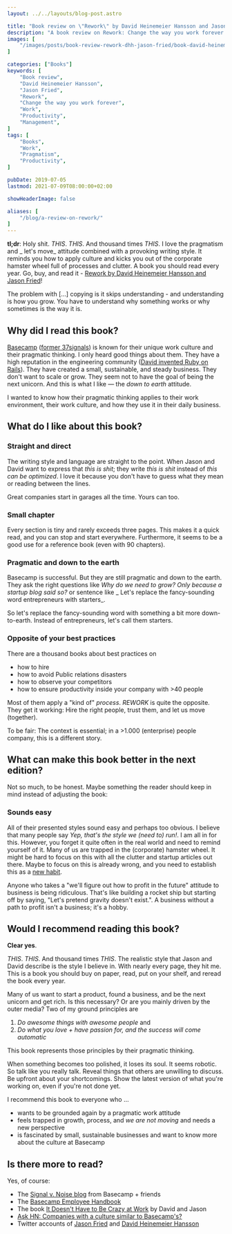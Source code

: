 ```yaml
---
layout: ../../layouts/blog-post.astro

title: "Book review on \"Rework\" by David Heinemeier Hansson and Jason Fried"
description: "A book review on Rework: Change the way you work forever by David Heinemeier Hansson and Jason Fried."
images: [
    "/images/posts/book-review-rework-dhh-jason-fried/book-david-heinemeier-hansson-jason-fried-rework-change-the-way-you-work-forever.jpg"
]

categories: ["Books"]
keywords: [
    "Book review",
    "David Heinemeier Hansson",
    "Jason Fried",
    "Rework",
    "Change the way you work forever",
    "Work",
    "Productivity",
    "Management",
]
tags: [
    "Books",
    "Work",
    "Pragmatism",
    "Productivity",
]

pubDate: 2019-07-05
lastmod: 2021-07-09T08:00:00+02:00

showHeaderImage: false

aliases: [
    "/blog/a-review-on-rework/"
]
---
```


**tl;dr**: Holy shit.
_THIS_. _THIS_. And thousand times _THIS_.
I love the pragmatism and _ let's move_ attitude combined with a provoking writing style.
It reminds you how to apply culture and kicks you out of the corporate hamster wheel full of processes and clutter.
A book you should read every year. Go, buy, and read it - [Rework by David Heinemeier Hansson and Jason Fried](https://www.amazon.de/gp/product/0091929784/ref=as_li_qf_asin_il_tl?ie=UTF8&creative=6742&linkCode=as2&creativeASIN=0091929784&linkId=85cbbf1810be985bb91ba372d5aa86ca)!

<BlogPostImage
    path="/images/posts/book-review-rework-dhh-jason-fried/book-david-heinemeier-hansson-jason-fried-rework-change-the-way-you-work-forever.jpg"
    alt="Rework: Change the way you work forever by David Heinemeier Hansson and Jason Fried"
    title="Rework: Change the way you work forever by David Heinemeier Hansson and Jason Fried" />

<Quote from="Jason Fried and David Heinemeier Hansson in _REWORK_ (chapter _Don't copy_)">
    The problem with [...] copying is it skips understanding - and understanding is how you grow. You have to understand why something works or why sometimes is the way it is.
</Quote>

## Why did I read this book?

[Basecamp](https://basecamp.com/ "Basecamps website") ([former 37signals](https://37signals.com/ "37signals website")) is known for their unique work culture and their pragmatic thinking.
I only heard good things about them.
They have a high reputation in the engineering community ([David invented Ruby on Rails](https://en.wikipedia.org/wiki/Ruby_on_Rails "Ruby on Rails at Wikipedia")).
They have created a small, sustainable, and steady business.
They don't want to scale or grow.
They seem not to have the goal of being the next unicorn.
And this is what I like — the _down to earth_ attitude.

I wanted to know how their pragmatic thinking applies to their work environment, their work culture, and how they use it in their daily business.

## What do I like about this book?

### Straight and direct

The writing style and language are straight to the point.
When Jason and David want to express that _this is shit_; they write _this is shit_ instead of _this can be optimized_.
I love it because you don't have to guess what they mean or reading between the lines.

<Quote from="Jason Fried and David Heinemeier Hansson in _REWORK_ (chapter _You need less than you think_)">
    Great companies start in garages all the time. Yours can too.
</Quote>

### Small chapter

Every section is tiny and rarely exceeds three pages.
This makes it a quick read, and you can stop and start everywhere.
Furthermore, it seems to be a good use for a reference book (even with 90 chapters).

### Pragmatic and down to the earth

Basecamp is successful.
But they are still pragmatic and down to the earth.
They ask the right questions like _Why do we need to grow? Only because a startup blog said so?_ or sentence like _ Let's replace the fancy-sounding word entrepreneurs with starters_.

<Quote from="Jason Fried and David Heinemeier Hansson in _REWORK_ (chapter _Enough with 'entrepreneurs'_)">
    So let's replace the fancy-sounding word with something a bit more down-to-earth. Instead of entrepreneurs, let's call them starters.
</Quote>

### Opposite of your best practices

There are a thousand books about best practices on
- how to hire
- how to avoid Public relations disasters
- how to observe your competitors
- how to ensure productivity inside your company with >40 people

Most of them apply a "kind of" _process_.
_REWORK_ is quite the opposite.
They get it working: Hire the right people, trust them, and let us move (together).

To be fair: The context is essential; in a >1.000 (enterprise) people company, this is a different story.

## What can make this book better in the next edition?

Not so much, to be honest.
Maybe something the reader should keep in mind instead of adjusting the book:

### Sounds easy

All of their presented styles sound easy and perhaps too obvious.
I believe that many people say _Yep, that's the style we (need to) run!_.
I am all in for this.
However, you forget it quite often in the real world and need to remind yourself of it.
Many of us are trapped in the (corporate) hamster wheel.
It might be hard to focus on this with all the clutter and startup articles out there.
Maybe to focus on this is already wrong, and you need to establish this as a [new habit](/blog/book-review-on-atomic-habits-by-james-clear/ "Book review on \"Atomic Habits\" by James Clear").

<Quote from="Jason Fried and David Heinemeier Hansson in _REWORK_ (chapter _Start a business, not a startup_)">
    Anyone who takes a "we'll figure out how to profit in the future" attitude to business is being ridiculous. That's like building a rocket ship but starting off by saying, "Let's pretend gravity doesn't exist.". A business without a path to profit isn't a business; it's a hobby.
</Quote>

## Would I recommend reading this book?

**Clear yes**.

_THIS_. _THIS_. And thousand times _THIS_.
The realistic style that Jason and David describe is the style I believe in.
With nearly every page, they hit me.
This is a book you should buy on paper, read, put on your shelf, and reread the book every year.

Many of us want to start a product, found a business, and be the next unicorn and get rich.
Is this necessary?
Or are you mainly driven by the outer media?
Two of my ground principles are
1. _Do awesome things with awesome people_ and
2. _Do what you love + have passion for, and the success will come automatic_

This book represents those principles by their pragmatic thinking.

<Quote from="Jason Fried and David Heinemeier Hansson in _REWORK_ (chapter _Nobody likes plastic flowers_)">
    When something becomes too polished, it loses its soul. It seems robotic. So talk like you really talk. Reveal things that others are unwilling to discuss. Be upfront about your shortcomings. Show the latest version of what you're working on, even if you're not done yet.
</Quote>

I recommend this book to everyone who ...

- wants to be grounded again by a pragmatic work attitude
- feels trapped in growth, process, and _we are not moving_ and needs a new perspective
- is fascinated by small, sustainable businesses and want to know more about the culture at Basecamp

## Is there more to read?

Yes, of course:

- The [Signal v. Noise blog](https://m.signalvnoise.com/ "The Signal v. Noise blog") from Basecamp + friends
- The [Basecamp Employee Handbook](https://github.com/basecamp/handbook "The Basecamp Employee Handbook")
- The book [It Doesn't Have to Be Crazy at Work](https://www.amazon.de/gp/product/0008323445/ref=as_li_qf_asin_il_tl?ie=UTF8&creative=6742&linkCode=as2&creativeASIN=0008323445&linkId=5cd6e9a0b3a23d4d3357661d074234b0) by David and Jason
- [Ask HN: Companies with a culture similar to Basecamp's?](https://news.ycombinator.com/item?id=16015715 "HackerNews discussion about Companies with a culture similar to Basecamp's")
- Twitter accounts of [Jason Fried](https://twitter.com/jasonfried "Jason Fried on twitter") and [David Heinemeier Hansson](https://twitter.com/dhh "David Heinemeier Hansson on twitter")